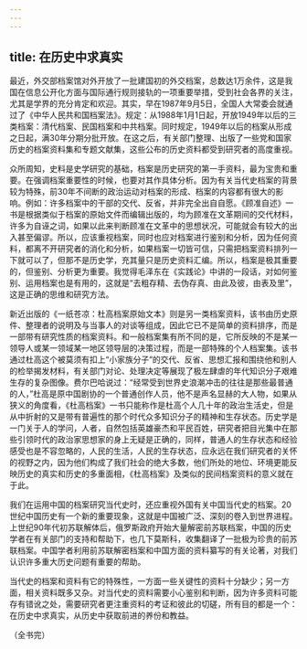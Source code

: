 ```yaml
---
---
---
```

title: 在历史中求真实
---



最近，外交部档案馆对外开放了一批建国初的外交档案，总数达1万余件，这是我国在信息公开化方面与国际通行规则接轨的一项重要举措，受到社会各界的关注，尤其是学界的充分肯定和欢迎。其实，早在1987年9月5日，全国人大常委会就通过了《中华人民共和国档案法》。规定：从1988年1月1日起，开放1949年以后的三类档案：清代档案、民国档案和中共档案。同时规定，1949年以后的档案从形成之日起，满30年分期分批开放。在这之后，有关部门整理、出版了一些党和国家历史的档案资料集和专题文献集，这些公布的历史资料都受到研究者的高度重视。

众所周知，史料是史学研究的基础，档案是历史研究的第一手资料，最为宝贵和重要。在强调档案重要性的时候，也要对其作具体分析。因为有关当代史档案的背景较为特殊，前30年不间断的政治运动对档案的形成、档案的内容都有很大的影响。例如：许多档案中的干部的交代、反省，并非完全出自自愿。《顾准自述》一书是根据类似于档案的原始文件而编辑出版的，均为顾准在文革期间的交代材料，许多为自诬之词，如果以此来判断顾准在文革中的思想状况，可能就会有较大的出入甚至偏谬。所以，应该重视档案，同时也应对档案进行鉴别和分析，因为任何资料，都离不开研究者的消化和分析，如果档案一切皆可信，只需把档案资料排列一下就可以了，但那不是历史学，充其量只是历史资料汇编。所以，档案是极其重要的，但鉴别、分析更为重要。我觉得毛泽东在《实践论》中讲的一段话，对如何鉴别、运用档案也是有用的，这就是“去粗存精、去伪存真、由此及彼，由表及里”，这是正确的思维和研究方法。

新近出版的《一纸苍凉：杜高档案原始文本》则是另一类档案资料，该书由历史原件、整理者的说明及与当事人的对谈等组成，因此它已不是简单的资料排序，而是一部带有研究性质的档案资料。和一般档案集有所不同的是，它所反映的不是某一领导人或某一领域某一地区领导层的决策过程，而是一部特殊的个人档案集。该书通过杜高这个被莫须有扣上“小家族分子”的交代、反省、思想汇报和围绕他和别人的检举揭发材料，有关部门对论、处理决定等展现了极左肆虐的年代知识分子艰难生存的复杂图像。费尔巴哈说过：“经常受到世界史浪潮冲击的往往是那些最普通的人，”杜高是原中国剧协的一个普通创作人员，他不是声名显赫的大人物，如果从狭义的角度看，《杜高档案》一书只能称作是杜高个人几十年的政治生活史，但是从中折射的又是带有普遍性的那个时代众多知识分子的精神和生存状态。历史学是一门关于人的学问，人者，自然包括英雄豪杰和平民百姓，研究者把目光集中在那些引领时代的政治家思想家的身上无疑是正确的，同样，普通人的生存状态和经验感受也是不容忽略的，人民的生活，人民的生存状态，应永远在我们研究者的关怀的视野之内，因为他们构成了我们社会的绝大多数，他们所处的地位、环境更能反映历史的真实和历史的多重面相，《杜高档案》及类似的民间档案资料的意义就在于此。

我们在运用中国的档案研究当代史时，还应重视外国有关中国当代史的档案。20世纪中国历史有一个新的重要现象，这就是中国被广泛、深刻的卷入到世界进程。上世纪90年代初苏联解体后，俄罗斯政府开始大量解密前苏联档案，中国的历史学者在有关部门的支持和帮助下，也几下莫斯科，收集翻译了一批极为珍贵的前苏联档案。中国学者利用前苏联解密档案和中国方面的资料纂写的有关论著，对我们认识许多重大历史问题有重要的帮助。

当代史的档案和资料有它的特殊性，一方面一些关键性的资料十分缺少；另一方面，相关资料既多又杂。对当代史的资料需要小心鉴别和判断，因为许多资料可能存有错讹之处，需要研究者更注重资料的考证和彼此的切磋，所有目的都是一个：在历史中求真实，从历史中获取前进的养份和教益。

（全书完）